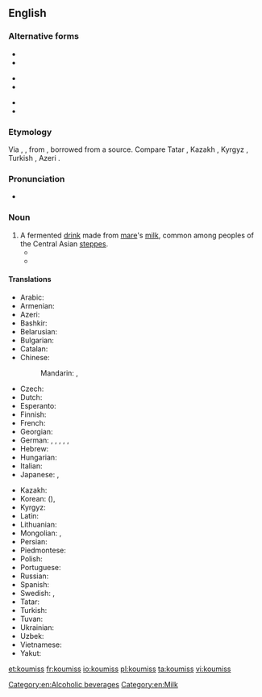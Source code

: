 ==English==
{{wikipedia|kumis}}

===Alternative forms===
{{top3}}
* {{l|en|kumis}}
* {{l|en|kumiss}}
{{mid3}}
* {{l|en|kumisz}}
* {{l|en|kymys}}
{{mid3}}
* {{l|en|kymyz}}
* {{l|en|qymyz}}
{{bottom}}

===Etymology===
Via {{etyl|fr}} {{term|koumis|lang=fr}}, {{etyl|de}} {{term|Kumiss|lang=de}}, from {{etyl|ru}} {{term|кумыс|tr=kumýs|lang=ru}}, borrowed from a {{etyl|trk}} source. Compare Tatar {{l|tt|кымыз|tr=kımız}}, Kazakh {{l|ka|қымыз|tr=qımız}}, Kyrgyz {{l|ky|кымыз|tr=kımız}}, Turkish {{l|tr|kımız}}, Azeri {{l|az|qımız}}.

===Pronunciation===
* {{IPA|/ˈkuːmɪs/}}

===Noun===
{{en-noun|-}}

# A fermented [[drink]] made from [[mare]]'s [[milk]], common among peoples of the Central Asian [[steppes]].
#* {{quote-book
 | author  = [[w:Thomas Pynchon|Thomas Pynchon]]
 | title   = [[w:Against the Day|Against the Day]]
 | publisher = Vintage 2007
 | year    = 2006
 | page    = 688
 | passage = Here, for example—a Scythian '''koumiss''' vessel, third century B.C.  You can clearly see the Greek influence, especially in the friezework.
}}
#* {{quote-book
 | author  = [[w:Herbert Allen Giles|Herbert Allen Giles]]
 | title   = [[s:A Chinese Biographical Dictionary|A Chinese Biographical Dictionary]]
 | year    = 1898
 | page    = 12
 | passage = [Of a Persian wine] One name for this wine was 黑水晶 "black crystal"; it has also been confused with '''koumiss'''.
}}

====Translations====
{{trans-top|fermented drink}}
* Arabic: {{t|ar|كوميس|m|tr=kūmīs|sc=Arab}}
* Armenian: {{t-|hy|կումիս|tr=kumis}}
* Azeri: {{t|az|qımız}}
* Bashkir: {{tø|ba|ҡымыҙ|tr=qımız|sc=Cyrl|xs=Bashkir}}
* Belarusian: {{t-|be|кумыс|m|tr=kumýs|xs=Belarusian}}
* Bulgarian: {{t|bg|кумис|m|tr=kumís|sc=Cyrl}}
* Catalan: {{t-|ca|kumis|m}}
* Chinese:
*: Mandarin: {{t-|cmn|馬奶酒|sc=Hani}}, {{t-|cmn|马奶酒|tr=mǎnǎijiǔ|sc=Hani}}
* Czech: {{t|cs|kumys|m}}
* Dutch: {{t|nl|koemis}}
* Esperanto: {{t|eo|kumiso|xs=Esperanto}}
* Finnish: {{t-|fi|kumissi}}
* French: {{t|fr|kumiz|m}}
* Georgian: {{t|ka|კუმისი|tr=kumisi|sc=Geor}}
* German: {{t|de|Kumys|m}},  {{t|de|Kumyß|m}},  {{t|de|Kumyss|m}},  {{t-|de|Kumiss|m}},  {{t|de|Kumis|m}},  {{t|de|Kumiß|m}}
* Hebrew: {{t|he|קומיס|m|tr=qimis}}
* Hungarian: {{t+|hu|kumisz}}
* Italian: {{t-|it|kumis|m}}
* Japanese: {{t|ja|馬乳酒|tr=ばにゅうしゅ, banyūshu}},  {{t|ja|クミス|tr=kumisu}}
{{trans-mid}}
* Kazakh: {{t-|kk|қымыз|sc=Cyrl|xs=Kazakh|tr=qımız}}
* Korean: {{t|ko|마유주|tr=mayuju|sc=Hang}} ({{t|ko|馬乳酒|sc=Hani}}),  {{t|ko|쿠미스|tr=kumiseu|sc=Hang}}
* Kyrgyz: {{t-|ky|кымыз|tr=kımız|sc=Cyrl|xs=Kyrgyz}}
* Latin: {{t-|la|cosmos}}
* Lithuanian: {{t|lt|kumysas|xs=Lithuanian}}
* Mongolian: {{t-|mn|айраг|tr=ajrag|sc=Cyrl|xs=Mongolian}},  {{qualifier|Inner Mongolia}} {{t|mn|цэгээ|tr=tsegee|sc=Cyrl|xs=Mongolian}}
* Persian: {{t|fa|کومیس|tr=kumis|sc=fa-Arab}}
* Piedmontese: {{tø|pms|koumyss}}
* Polish: {{t|pl|kumys|m}}
* Portuguese: {{t+|pt|kumis|m}}
* Russian: {{t+|ru|кумыс|m|tr=kumýs}}
* Spanish: {{t-|es|kumis|m}}
* Swedish: {{t|sv|kumys}},  {{t-|sv|kumiss}}
* Tatar: {{t+|tt|кымыз|tr=kımız|sc=Cyrl|xs=Tatar}}
* Turkish: {{t+|tr|kımız}}
* Tuvan: {{tø|tyv|хымыс|tr=hymys}}
* Ukrainian: {{t|uk|кумис|m|tr=kumýs|xs=Ukrainian}}
* Uzbek: {{t-|uz|qimiz|xs=Uzbek}}
* Vietnamese: {{t|vi|rượu sữa ngựa|xs=Vietnamese}}
* Yakut: {{tø|sah|кымыс|tr=kymys|sc=Cyrl}}
{{trans-bottom}}

[[Category:en:Alcoholic beverages]]
[[Category:en:Milk]]

[[et:koumiss]]
[[fr:koumiss]]
[[io:koumiss]]
[[pl:koumiss]]
[[ta:koumiss]]
[[vi:koumiss]]